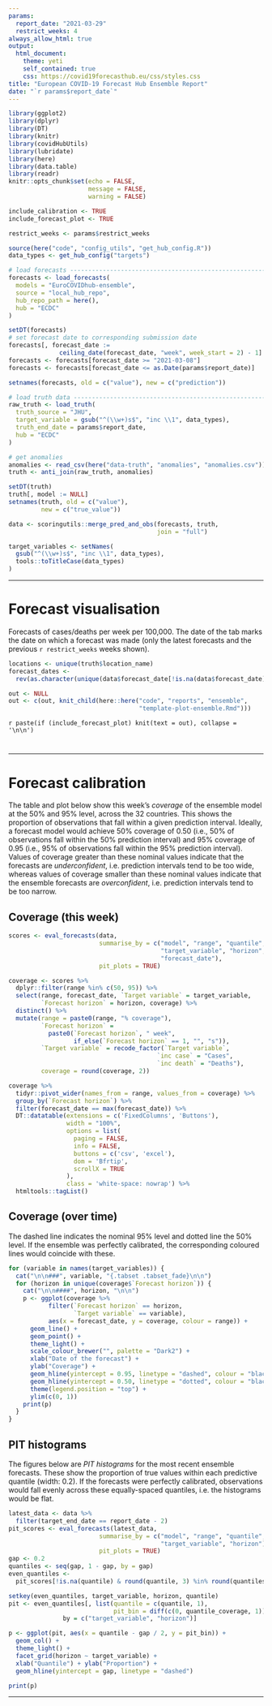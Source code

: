 ```yaml
---
params: 
  report_date: "2021-03-29"
  restrict_weeks: 4
always_allow_html: true
output:
  html_document:
    theme: yeti
    self_contained: true
    css: https://covid19forecasthub.eu/css/styles.css
title: "European COVID-19 Forecast Hub Ensemble Report"
date: "`r params$report_date`"
---
```


```r
library(ggplot2)
library(dplyr)
library(DT)
library(knitr)
library(covidHubUtils)
library(lubridate)
library(here)
library(data.table)
library(readr)
knitr::opts_chunk$set(echo = FALSE,
                      message = FALSE,
                      warning = FALSE)

include_calibration <- TRUE
include_forecast_plot <- TRUE

restrict_weeks <- params$restrict_weeks

source(here("code", "config_utils", "get_hub_config.R"))
data_types <- get_hub_config("targets")
```

```r
# load forecasts ---------------------------------------------------------------
forecasts <- load_forecasts(
  models = "EuroCOVIDhub-ensemble",
  source = "local_hub_repo",
  hub_repo_path = here(),
  hub = "ECDC"
)

setDT(forecasts)
# set forecast date to corresponding submission date
forecasts[, forecast_date :=
              ceiling_date(forecast_date, "week", week_start = 2) - 1]
forecasts <- forecasts[forecast_date >= "2021-03-08"]
forecasts <- forecasts[forecast_date <= as.Date(params$report_date)]

setnames(forecasts, old = c("value"), new = c("prediction"))

# load truth data --------------------------------------------------------------
raw_truth <- load_truth(
  truth_source = "JHU",
  target_variable = gsub("^(\\w+)s$", "inc \\1", data_types),
  truth_end_date = params$report_date,
  hub = "ECDC"
)

# get anomalies
anomalies <- read_csv(here("data-truth", "anomalies", "anomalies.csv"))
truth <- anti_join(raw_truth, anomalies)

setDT(truth)
truth[, model := NULL]
setnames(truth, old = c("value"), 
         new = c("true_value"))

data <- scoringutils::merge_pred_and_obs(forecasts, truth, 
                                         join = "full")

target_variables <- setNames(
  gsub("^(\\w+)s$", "inc \\1", data_types),
  tools::toTitleCase(data_types)
)
```

---

# Forecast visualisation {.tabset .tabset-fade}

Forecasts of cases/deaths per week per 100,000. The date of the tab marks the date on which a forecast was made (only the latest forecasts and the previous `r restrict_weeks` weeks shown).

```r

locations <- unique(truth$location_name)
forecast_dates <-
  rev(as.character(unique(data$forecast_date[!is.na(data$forecast_date)])))

out <- NULL
out <- c(out, knit_child(here::here("code", "reports", "ensemble",
                                    "template-plot-ensemble.Rmd")))
```

`r paste(if (include_forecast_plot) knit(text = out), collapse = '\n\n')`

# {.unlisted .unnumbered}

---

# Forecast calibration

The table and plot below show this week's _coverage_ of the ensemble model at the 50% and 95% level, across the 32 countries. This shows the proportion of observations that fall within a given prediction interval. Ideally, a forecast model would achieve 50% coverage of 0.50 (i.e., 50% of observations fall within the 50% prediction interval) and 95% coverage of 0.95 (i.e., 95% of observations fall within the 95% prediction interval). Values of coverage greater than these nominal values indicate that the forecasts are _underconfident_, i.e. prediction intervals tend to be too wide, whereas values of coverage smaller than these nominal values indicate that the ensemble forecasts are _overconfident_, i.e. prediction intervals tend to be too narrow.

## Coverage (this week)

```r
scores <- eval_forecasts(data,
                         summarise_by = c("model", "range", "quantile",
                                          "target_variable", "horizon",
                                          "forecast_date"),
                         pit_plots = TRUE)

coverage <- scores %>%
  dplyr::filter(range %in% c(50, 95)) %>%
  select(range, forecast_date, `Target variable` = target_variable,
         `Forecast horizon` = horizon, coverage) %>%
  distinct() %>%
  mutate(range = paste0(range, "% coverage"),
         `Forecast horizon` =
           paste0(`Forecast horizon`, " week",
                  if_else(`Forecast horizon` == 1, "", "s")),
         `Target variable` = recode_factor(`Target variable`,
                                         `inc case` = "Cases",
                                         `inc death` = "Deaths"),
         coverage = round(coverage, 2))

coverage %>%
  tidyr::pivot_wider(names_from = range, values_from = coverage) %>%
  group_by(`Forecast horizon`) %>%
  filter(forecast_date == max(forecast_date)) %>%
  DT::datatable(extensions = c('FixedColumns', 'Buttons'),
                width = "100%",
                options = list(
                  paging = FALSE,
                  info = FALSE,
                  buttons = c('csv', 'excel'),
                  dom = 'Bfrtip',
                  scrollX = TRUE
                ),
                class = 'white-space: nowrap') %>%
  htmltools::tagList()
```

## Coverage (over time) { .tabset .tabset_fade }

The dashed line indicates the nominal 95% level and dotted line the 50% level. If the ensemble was perfectly calibrated, the corresponding coloured lines would coincide with these.

```r
for (variable in names(target_variables)) {
  cat("\n\n###", variable, "{.tabset .tabset_fade}\n\n")
  for (horizon in unique(coverage$`Forecast horizon`)) {
    cat("\n\n####", horizon, "\n\n")
    p <- ggplot(coverage %>%
           filter(`Forecast horizon` == horizon,
                  `Target variable` == variable),
           aes(x = forecast_date, y = coverage, colour = range)) +
      geom_line() +
      geom_point() +
      theme_light() +
      scale_colour_brewer("", palette = "Dark2") +
      xlab("Date of the forecast") +
      ylab("Coverage") +
      geom_hline(yintercept = 0.95, linetype = "dashed", colour = "black") +
      geom_hline(yintercept = 0.50, linetype = "dotted", colour = "black") +
      theme(legend.position = "top") +
      ylim(c(0, 1))
    print(p)
  }
}
```

## PIT histograms

The figures below are _PIT histograms_ for the most recent ensemble forecasts. These show the proportion of true values within each predictive quantile (width: 0.2). If the forecasts were perfectly calibrated, observations would fall evenly across these equally-spaced quantiles, i.e. the histograms would be flat.

```r
latest_data <- data %>%
  filter(target_end_date == report_date - 2)
pit_scores <- eval_forecasts(latest_data,
                         summarise_by = c("model", "range", "quantile",
                                          "target_variable", "horizon"),
                         pit_plots = TRUE)
gap <- 0.2
quantiles <- seq(gap, 1 - gap, by = gap)
even_quantiles <-
  pit_scores[!is.na(quantile) & round(quantile, 3) %in% round(quantiles, 3)]

setkey(even_quantiles, target_variable, horizon, quantile)
pit <- even_quantiles[, list(quantile = c(quantile, 1),
                             pit_bin = diff(c(0, quantile_coverage, 1))),
               by = c("target_variable", "horizon")]

p <- ggplot(pit, aes(x = quantile - gap / 2, y = pit_bin)) +
  geom_col() +
  theme_light() +
  facet_grid(horizon ~ target_variable) +
  xlab("Quantile") + ylab("Proportion") +
  geom_hline(yintercept = gap, linetype = "dashed")

print(p)
```

---
